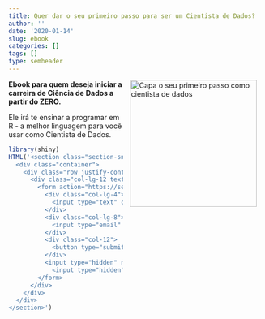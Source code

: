 ```yaml
---
title: Quer dar o seu primeiro passo para ser um Cientista de Dados?
author: ''
date: '2020-01-14'
slug: ebook
categories: []
tags: []
type: semheader
---
```

<img src="https://www.luisotavio.pro/r-ciencia-de-dados/imagens/capa_livro.png" height="250" alt="Capa o seu primeiro passo como cientista de dados" align="right" style="margin: 0 1em 0 1em" />

**Ebook para quem deseja iniciar a carreira de Ciência de Dados a partir do ZERO.** 

Ele irá te ensinar a programar em R - a melhor linguagem para você usar como Cientista de Dados.

```r
library(shiny)
HTML('<section class="section-sm pb-0">
  <div class="container">
    <div class="row justify-content-center">
      <div class="col-lg-12 text-center">
        <form action="https://sendy.gurudocartola.com/subscribe" method="POST" class="row">
          <div class="col-lg-4">
            <input type="text" class="form-control mb-3" id="name" name="name" placeholder="seu nome">
          </div>
          <div class="col-lg-8">
            <input type="email" class="form-control mb-5" id="email" name="email" placeholder="seu melhor e-mail">
          </div>
          <div class="col-12">
            <button type="submit" class="btn btn-primary">RECEBER O SEU LIVRO!</button>
          </div>
          <input type="hidden" name="list" value="8jYxnvMSam7MdqVEkq9DpQ"/>
	        <input type="hidden" name="subform" value="yes"/>
        </form>
      </div>
    </div>
  </div>
</section>')
```

